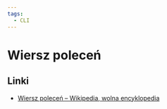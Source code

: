 ```yaml
---
tags:
  - CLI
---
```


# Wiersz poleceń

## Linki

- [Wiersz poleceń – Wikipedia, wolna encyklopedia](https://pl.wikipedia.org/wiki/Wiersz_polece%C5%84)
